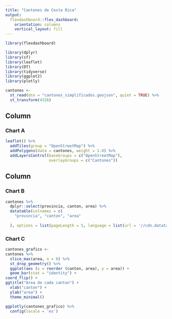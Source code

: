 ---
title: "Cantones de Costa Rica"
output: 
  flexdashboard::flex_dashboard:
    orientation: columns
    vertical_layout: fill
---

```{r setup, include=FALSE}
library(flexdashboard)
```

```{r carga de paquetes}
library(dplyr)
library(sf)
library(leaflet)
library(DT)
library(tidyverse)
library(ggplot2)
library(plotly)
```

```{r lectura de datos}
cantones <- 
  st_read(dsn = "cantones_simplificados.geojson", quiet = TRUE) %>%
  st_transform(4326)

```


Column {data-width=500}
-----------------------------------------------------------------------

### Chart A

```{r}
leaflet() %>%
  addTiles(group = "OpenStreetMap") %>%
  addPolygons(data = cantones, weight = 1.0) %>%
  addLayersControl(baseGroups = c("OpenStreetMap"),
                   overlayGroups = c("Cantones"))
```

Column {data-width=350}
-----------------------------------------------------------------------

### Chart B

```{r}
cantones %>%
  dplyr::select(provincia, canton, area) %>%
  datatable(colnames = c(
    "provincia", "canton", "area"
    
  ), options = list(pageLength = 5, language = list(url = '//cdn.datatables.net/plug-ins/1.10.11/i18n/Spanish.json')))
```

### Chart C

```{r}
cantones_grafico <-
cantones %>%
  slice_max(area, n = 8) %>%
  st_drop_geometry() %>%
  ggplot(aes (x = reorder (canton, area), y = area)) + 
  geom_bar(stat = "identity") +
coord_flip() +
ggtitle("Area de cada canton") + 
  xlab("canton") + 
  ylab("area") + 
  theme_minimal()

ggplotly(cantones_grafico) %>% 
  config(locale = 'es')
```

